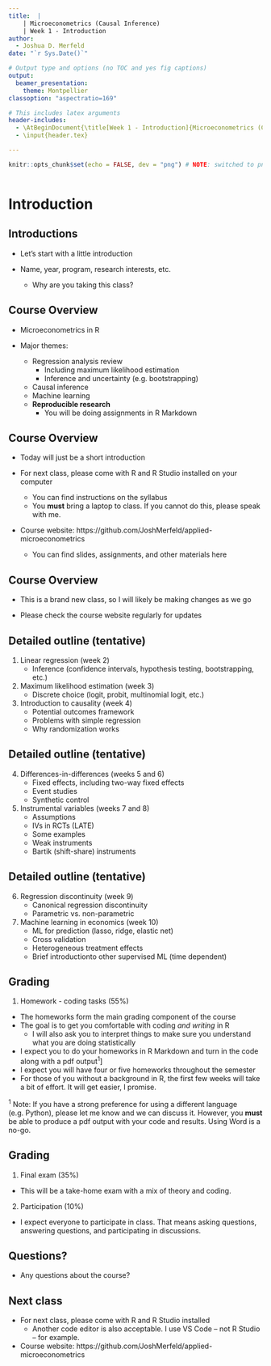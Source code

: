 ```yaml
---
title:  |
    | Microeconometrics (Causal Inference)
    | Week 1 - Introduction
author:
  - Joshua D. Merfeld
date: "`r Sys.Date()`"

# Output type and options (no TOC and yes fig captions)
output: 
  beamer_presentation:
    theme: Montpellier
classoption: "aspectratio=169"

# This includes latex arguments
header-includes:
  - \AtBeginDocument{\title[Week 1 - Introduction]{Microeconometrics (Causal Inference) \\ Week 1 - Introduction}}
  - \input{header.tex}

---
```


```r
knitr::opts_chunk$set(echo = FALSE, dev = "png") # NOTE: switched to png instead of pdf to decrease size of the resulting pdf



```

# Introduction

## Introductions
\vfill

- Let's start with a little introduction
\vfill

- Name, year, program, research interests, etc.
  - Why are you taking this class?
\vfill



## Course Overview

\vfill
- Microeconometrics in R
\vfill

- Major themes:
  - Regression analysis review
    - Including maximum likelihood estimation
    - Inference and uncertainty (e.g. bootstrapping)
  - Causal inference
  - Machine learning
  - **Reproducible research**
    - You will be doing assignments in R Markdown
\vfill


## Course Overview

\vfill
- Today will just be a short introduction
\vfill

- For next class, please come with R and R Studio installed on your computer
  - You can find instructions on the syllabus
  - You **must** bring a laptop to class. If you cannot do this, please speak with me.
\vfill

- Course website: https://github.com/JoshMerfeld/applied-microeconometrics
  - You can find slides, assignments, and other materials here
\vfill



## Course Overview

- This is a brand new class, so I will likely be making changes as we go

- Please check the course website regularly for updates



## Detailed outline (tentative)

\vfill
1. Linear regression (week 2)
   - Inference (confidence intervals, hypothesis testing, bootstrapping, etc.)
\vfill
  
2. Maximum likelihood estimation (week 3)
   - Discrete choice (logit, probit, multinomial logit, etc.)
\vfill
  
3. Introduction to causality (week 4)
   - Potential outcomes framework
   - Problems with simple regression
   - Why randomization works
\vfill



## Detailed outline (tentative)

\vfill
4. Differences-in-differences (weeks 5 and 6)
   - Fixed effects, including two-way fixed effects
   - Event studies
   - Synthetic control
\vfill

5. Instrumental variables (weeks 7 and 8)
   - Assumptions
   - IVs in RCTs (LATE)
   - Some examples
   - Weak instruments
   - Bartik (shift-share) instruments
\vfill



## Detailed outline (tentative)

\vfill
6. Regression discontinuity (week 9)
   - Canonical regression discontinuity
   - Parametric vs. non-parametric
\vfill

7. Machine learning in economics (week 10)
   - ML for prediction (lasso, ridge, elastic net)
   - Cross validation
   - Heterogeneous treatment effects
   - Brief introductionto other supervised ML (time dependent)
\vfill



## Grading

1. Homework - coding tasks (55\%)

- The homeworks form the main grading component of the course
- The goal is to get you comfortable with coding *and writing* in R
  - I will also ask you to interpret things to make sure you understand what you are doing statistically
- I expect you to do your homeworks in R Markdown and turn in the code along with a pdf output$^1$]
- I expect you will have four or five homeworks throughout the semester
- For those of you without a background in R, the first few weeks will take a bit of effort. It will get easier, I promise.

\footnotesize$^1$ Note: If you have a strong preference for using a different language (e.g. Python), please let me know and we can discuss it. However, you **must** be able to produce a pdf output with your code and results. Using Word is a no-go.



## Grading

1. Final exam (35\%)

- This will be a take-home exam with a mix of theory and coding.


2. Participation (10\%)

- I expect everyone to participate in class. That means asking questions, answering questions, and participating in discussions.



## Questions?

- Any questions about the course?



## Next class

\vfill
- For next class, please come with R and R Studio installed
  - Another code editor is also acceptable. I use VS Code -- not R Studio -- for example.
\vfill
- Course website: https://github.com/JoshMerfeld/applied-microeconometrics
\vfill








